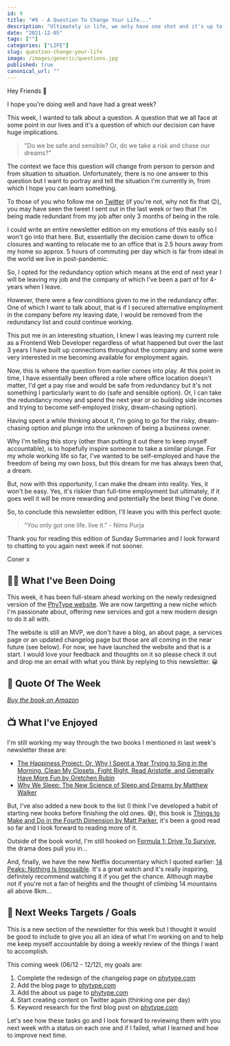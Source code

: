 ```yaml
---
id: 9
title: "#9 - A Question To Change Your Life..."
description: "Ultimately in life, we only have one shot and it's up to us to choose how to live it. In this week's edition, that's the thought I grapple with."
date: "2021-12-05"
tags: [""]
categories: ["LIFE"]
slug: question-change-your-life
image: /images/generic/questions.jpg
published: true
canonical_url: ""
---
```


Hey Friends 👋

I hope you're doing well and have had a great week?

This week, I wanted to talk about a question. A question that we all face at some point in our lives and it's a question of which our decision can have huge implications.

> "Do we be safe and sensible? Or, do we take a risk and chase our dreams?"

The context we face this question will change from person to person and from situation to situation. Unfortunately, there is no one answer to this question but I want to portray and tell the situation I'm currently in, from which I hope you can learn something.

To those of you who follow me on [Twitter](https://twitter.com/MrConerMurphy/) (if you're not, why not fix that 😉), you may have seen the tweet I sent out in the last week or two that I'm being made redundant from my job after only 3 months of being in the role.

I could write an entire newsletter edition on my emotions of this easily so I won't go into that here. But, essentially the decision came down to office closures and wanting to relocate me to an office that is 2.5 hours away from my home so approx. 5 hours of commuting per day which is far from ideal in the world we live in post-pandemic.

So, I opted for the redundancy option which means at the end of next year I will be leaving my job and the company of which I've been a part of for 4-years when I leave.

However, there were a few conditions given to me in the redundancy offer. One of which I want to talk about, that is if I secured alternative employment in the company before my leaving date, I would be removed from the redundancy list and could continue working.

This put me in an interesting situation, I knew I was leaving my current role as a Frontend Web Developer regardless of what happened but over the last 3 years I have built up connections throughout the company and some were very interested in me becoming available for employment again.

Now, this is where the question from earlier comes into play. At this point in time, I have essentially been offered a role where office location doesn't matter, I'd get a pay rise and would be safe from redundancy but it's not something I particularly want to do (safe and sensible option). Or, I can take the redundancy money and spend the next year or so building side incomes and trying to become self-employed (risky, dream-chasing option).

Having spent a while thinking about it, I'm going to go for the risky, dream-chasing option and plunge into the unknown of being a business owner.

Why I'm telling this story (other than putting it out there to keep myself accountable), is to hopefully inspire someone to take a similar plunge. For my whole working life so far, I've wanted to be self-employed and have the freedom of being my own boss, but this dream for me has always been that, a dream.

But, now with this opportunity, I can make the dream into reality. Yes, it won't be easy. Yes, it's riskier than full-time employment but ultimately, if it goes well it will be more rewarding and potentially the best thing I've done.

So, to conclude this newsletter edition, I'll leave you with this perfect quote:

> "You only got one life. live it." - Nims Purja

Thank you for reading this edition of Sunday Summaries and I look forward to chatting to you again next week if not sooner.

Coner x

## 🏃‍♂️ What I've Been Doing

This week, it has been full-steam ahead working on the newly redesigned version of the [PhyType website](http://phytype.com/). We are now targetting a new niche which I'm passionate about, offering new services and got a new modern design to do it all with.

The website is still an MVP, we don't have a blog, an about page, a services page or an updated changelog page but those are all coming in the near future (see below). For now, we have launched the website and that is a start. I would love your feedback and thoughts on it so please check it out and drop me an email with what you think by replying to this newsletter. 😀

## 💬 Quote Of The Week

<BlockQuoteAuthor
  quote="Fear of failure, I thought, will never be our downfall as a company. Not that any of us thought we wouldn’t fail; in fact we had every expectation that we would. But when we did fail, we had faith that we’d do it fast, learn from it, and be better for it."
  caption="Quote from Shoe Dog by Phil Knight"
/>

[_Buy the book on Amazon_](https://www.amazon.co.uk/Shoe-Dog-Memoir-Creator-NIKE/dp/1471146707)

## 📺 What I've Enjoyed

I'm still working my way through the two books I mentioned in last week's newsletter these are:

- [The Happiness Project: Or, Why I Spent a Year Trying to Sing in the Morning, Clean My Closets, Fight Right, Read Aristotle, and Generally Have More Fun by Gretchen Rubin](https://www.amazon.co.uk/Happiness-Project-Morning-Aristotle-Generally/dp/006158326X)
- [Why We Sleep: The New Science of Sleep and Dreams by Matthew Walker](https://www.amazon.co.uk/Why-We-Sleep-Science-Dreams/dp/B077XKJ3XJ/ref=sr_1_1?keywords=Why+We+sleep&qid=1638131443&qsid=259-0978597-0232805&s=books&sr=1-1&sres=0141983760%2CB08WSHFBF9%2C1717939015%2C0241984432%2C0578653702%2CB09M7BSLG4%2CB09HP82Y2J%2CB084DGWJYB%2C1611854679%2CB095GQGC1X%2CB08TQCY5JJ%2C1509836276%2C9123976977%2CB08DT1C66R%2C1647473497%2CB08244C76V&srpt=ABIS_BOOK)

But, I've also added a new book to the list (I think I've developed a habit of starting new books before finishing the old ones. 😅), this book is [Things to Make and Do in the Fourth Dimension by Matt Parker](https://www.amazon.co.uk/Things-Make-Do-Fourth-Dimension/dp/0141975865/ref=sr_1_3?crid=10LN827I5ZG9R&keywords=fourth+dimension&qid=1638726430&sprefix=fourth+di%2Caps%2C183&sr=8-3), it's been a good read so far and I look forward to reading more of it.

Outside of the book world, I'm still hooked on [Formula 1: Drive To Survive](https://www.netflix.com/gb/title/80204890), the drama does pull you in...

And, finally, we have the new Netflix documentary which I quoted earlier: [14 Peaks: Nothing Is Impossible](https://www.netflix.com/title/81464765). It's a great watch and it's really inspiring, definitely recommend watching it if you get the chance. Although maybe not if you're not a fan of heights and the thought of climbing 14 mountains all above 8km...

## 🎯 Next Weeks Targets / Goals

This is a new section of the newsletter for this week but I thought it would be good to include to give you all an idea of what I'm working on and to help me keep myself accountable by doing a weekly review of the things I want to accomplish.

This coming week (06/12 - 12/12), my goals are:

1. Complete the redesign of the changelog page on [phytype.com](http://phytype.com/)
2. Add the blog page to [phytype.com](http://phytype.com/)
3. Add the about us page to [phytype.com](http://phytype.com/)
4. Start creating content on Twitter again (thinking one per day)
5. Keyword research for the first blog post on [phytype.com](http://phytype.com/)

Let's see how these tasks go and I look forward to reviewing them with you next week with a status on each one and if I failed, what I learned and how to improve next time.
